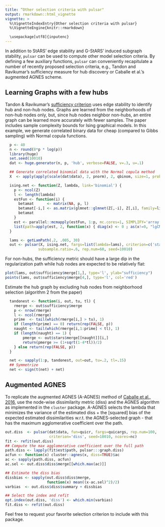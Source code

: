 ```yaml
---
title: “Other selection criteria with pulsar"
output: rmarkdown::html_vignette
vignette: >
  %\VignetteIndexEntry{Other selection criteria with pulsar}
  %\VignetteEngine{knitr::rmarkdown}

  \usepackage[utf8]{inputenc}
---
```


In addition to StARS’ edge stability and G-StARS’ induced subgraph stability, `pulsar` can 
be used to compute other model selection criteria. By defining a few auxiliary functions, 
`pulsar` can conveniently recapitulate a number of recently proposed selection criteria, e.g., 
Tandon and Ravikumar’s sufficiency measure for hub discovery or Caballe et al.’s augmented AGNES scheme. 

## Learning Graphs with a few hubs

Tandon & Ravikumar's [sufficiency criterion](http://jmlr.org/proceedings/papers/v32/tandon14.html)
uses edge stability to identify hub and non-hub nodes. Graphs are learned from the neighborhoods
of non-hub nodes only, but, since hub nodes neighbor non-hubs, an entire graph can be learned more accurately 
with fewer samples. The paper includes sample complexity bounds for Ising graphical models. In this
example, we generate correlated binary data for cheap (compared to Gibbs sampling) with Normal
copula functions.


```r
  p <- 40
  n <- round(8*p * log(p))
  library(huge)
  set.seed(10010)
  dat <- huge.generator(n, p, 'hub', verbose=FALSE, v=.3, u=.1)

  ## Generate correlated binomial data with the Normal copula method
  X  <- apply(apply(scale(dat$data), 2, pnorm), 2, qbinom, size=1, prob=.5)

  ising.net <- function(Z, lambda, link='binomial') {
    p <- ncol(Z)
    l <- length(lambda)
    estFun <- function(i) {
      betamat      <- matrix(NA, p, l)
      betamat[-i,] <- as.matrix(glmnet::glmnet(Z[,-i], Z[,i], family=link, lambda=lambda)$beta)
      betamat
    }
    est <- parallel::mcmapply(estFun, 1:p, mc.cores=1, SIMPLIFY='array')
    list(path=apply(est, 2, function(x) { diag(x) <- 0 ; as(x!=0, "lgCMatrix") }))
  }

  lams <- getLamPath(.2, .005, 30)
  out <- pulsar(X, ising.net, fargs=list(lambda=lams), criterion=c('stars', 'sufficiency'),
               subsample.ratio=.6, rep.num=60, seed=10010)
```

For non-hubs, the sufficiency metric should have a large dip in the regularization path while hub
nodes are expected to be relatively flat:

```r
plot(lams, out$sufficiency$merge[1,], type='l', ylab="sufficiency")
points(lams, out$sufficiency$merge[4,], type='l', col='red')
```

 Estimate the hub graph by excluding hub nodes from neighborhood selection (algorithm 2 from the paper)
```r

  tandonest <- function(i, out, tu, tl) {
    rmerge <- out$sufficiency$merge
    p <- nrow(rmerge)
    l <- ncol(rmerge)
    prime  <- tail(which(rmerge[i,] > tu), 1)
    if (length(prime) == 0) return(rep(FALSE, p))
    naught <- tail(which(rmerge[i,1:prime] < tl), 1)
    if (length(naught) == 1) {
        pmerge <- out$stars$merge[[naught]][i,]
        return(pmerge >= (1+sqrt(1-4*tl))/2)
    } else return(rep(FALSE, p))
  }

  net <- sapply(1:p, tandonest, out=out, tu=.2, tl=.15)
  ## Symmetrize
  net <- sign(t(net) + net)
```


## Augmented AGNES

To replicate the augmented AGNES (A-AGNES) method of [Caballe et al., 2016](http://arxiv.org/abs/1509.05326),
use the node-wise dissimilarity metric (diss) and the AGNES algorithm as implemented in the 
`cluster` package. A-AGNES selects the lambda that minimizes the variance of the estimated diss +
the [squared] bias of the expected estimated dissimilarities w.r.t. the AGNES-selected graph - that
has the maximum agglomerative coefficient over the path.

```r
out.diss  <- pulsar(dat$data, fun=quicr, fargs=quicargs, rep.num=100, 
                    criterion='diss', seed=10010, ncores=nc)
fit <- refit(out.diss)
## Compute the max agglomerative coefficient over the full path
path.diss <- lapply(fit$est$path, pulsar:::graph.diss)
acfun <- function(x) cluster::agnes(x, diss=TRUE)$ac
ac <- sapply(path.diss, acfun)
ac.sel <- out.diss$diss$merge[[which.max(ac)]]

## Estimate the diss bias
dissbias <- sapply(out.diss$diss$merge,
                   function(x) mean((x-ac.sel)^2)/2)
varbias  <- out.diss$diss$summary + dissbias

## Select the index and refit
opt.index(out.diss, 'diss') <- which.min(varbias)
fit.diss <- refit(out.diss)
```

Feel free to request your favorite selection criterion to include with this package.
